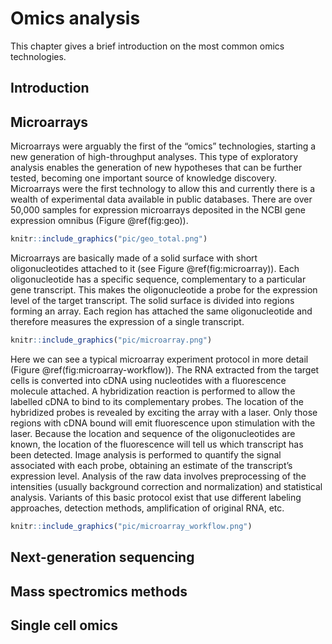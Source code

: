 # Omics analysis

This chapter gives a brief introduction on the most common omics technologies.

## Introduction

## Microarrays

Microarrays were arguably the first of the “omics” technologies, starting a new generation of high-throughput analyses. This type of exploratory analysis enables the generation of new hypotheses that can be further tested, becoming one important source of knowledge discovery. Microarrays were the first technology to allow this and currently there is a wealth of experimental data available in public databases. There are over 50,000 samples for expression microarrays deposited in the NCBI gene expression omnibus (Figure \@ref(fig:geo)).

```r
knitr::include_graphics("pic/geo_total.png")
```


Microarrays are basically made of a solid surface with short oligonucleotides attached to it (see Figure \@ref(fig:microarray)). Each oligonucleotide has a specific sequence, complementary to a particular gene transcript. This makes the oligonucleotide a probe for the expression level of the target transcript. The solid surface is divided into regions forming an array. Each region has attached the same oligonucleotide and therefore measures the expression of a single transcript.

```r
knitr::include_graphics("pic/microarray.png")
```


Here we can see a typical microarray experiment protocol in more detail (Figure \@ref(fig:microarray-workflow)). The RNA extracted from the target cells is converted into cDNA using nucleotides with a fluorescence molecule attached. A hybridization reaction is performed to allow the labelled cDNA to bind to its complementary probes. The location of the hybridized probes is revealed by exciting the array with a laser. Only those regions with cDNA bound will emit fluorescence upon stimulation with the laser. Because the location and sequence of the oligonucleotides are known, the location of the fluorescence will tell us which transcript has been detected. Image analysis is performed to quantify the signal associated with each probe, obtaining an estimate of the transcript’s expression level. Analysis of the raw data involves preprocessing of the intensities (usually background correction and normalization) and statistical analysis. Variants of this basic protocol exist that use different labeling approaches, detection methods, amplification of original RNA, etc.

```r
knitr::include_graphics("pic/microarray_workflow.png")
```


## Next-generation sequencing

## Mass spectromics methods

## Single cell omics

